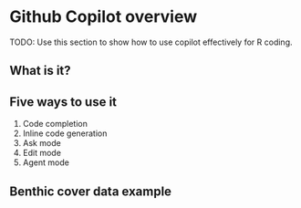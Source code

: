 # Github Copilot overview


TODO: Use this section to show how to use copilot effectively for R coding. 

## What is it?

## Five ways to use it

1. Code completion
2. Inline code generation 
3. Ask mode 
4. Edit mode
5. Agent mode 

## Benthic cover data example